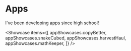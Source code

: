 
<Banner>

# Apps

</Banner>

I've been developing apps since high school!

<Showcase
  items={[
    appShowcases.copyBetter,
    appShowcases.snakeCubed,
    appShowcases.harvestHaul,
    appShowcases.mathKeeper,
  ]}
/>
